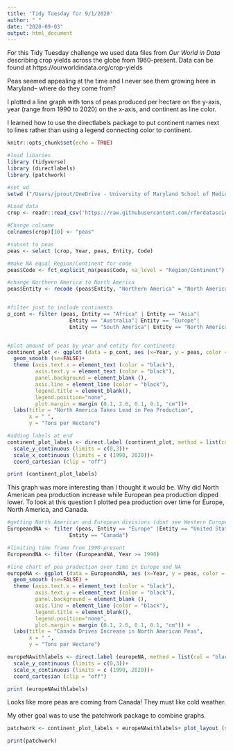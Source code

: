 ```yaml
---
title: 'Tidy Tuesday for 9/1/2020'
author: " "
date: "2020-09-03"
output: html_document
---
```


For this Tidy Tuesday challenge we used data files from *Our World in Data* describing crop yields across the globe from 1960-present.  Data can be found at https://ourworldindata.org/crop-yields

Peas seemed appealing at the time and I never see them growing here in Maryland-- where do they come from?

I plotted a line graph with tons of peas produced per hectare on the y-axis, year (range from 1990 to 2020) on the x-axis, and continent as line color.

I learned how to use the directlabels package to put continent names next to lines rather than using a legend connecting color to continent.

```r
knitr::opts_chunk$set(echo = TRUE)

#load libaries
library (tidyverse)
library (directlabels)
library (patchwork)

#set wd
setwd ("/Users/jprout/OneDrive - University of Maryland School of Medicine/R/TidyTues/crops")

#Load data
crop <- readr::read_csv('https://raw.githubusercontent.com/rfordatascience/tidytuesday/master/data/2020/2020-09-01/key_crop_yields.csv')

#Change colname 
colnames(crop)[10] <- "peas"

#subset to peas
peas <- select (crop, Year, peas, Entity, Code)

#make NA equal Region/Continent for code
peas$Code <- fct_explicit_na(peas$Code, na_level = "Region/Continent")

#change Northern America to North America
peas$Entity <- recode (peas$Entity, "Northern America" = "North America")


#filter just to include continents
p_cont <- filter (peas, Entity == "Africa" | Entity == "Asia"|
                    Entity == "Australia"| Entity == "Europe"|
                    Entity == "South America"| Entity == "North America")


#plot amount of peas by year and entity for continents
continent_plot <- ggplot (data = p_cont, aes (x=Year, y = peas, color = Entity)) + 
  geom_smooth (se=FALSE)+
  theme (axis.text.x = element_text (color = "black"), 
         axis.text.y = element_text (color = "black"),  
         panel.background = element_blank (),
         axis.line = element_line (color = "black"),
         legend.title = element_blank(), 
         legend.position="none",
         plot.margin = margin (0.1, 2.6, 0.1, 0.1, "cm"))+
  labs(title = "North America Takes Lead in Pea Production", 
       x = " ", 
       y = "Tons per Hectare")  

#adding labels at end
continent_plot_labels <- direct.label (continent_plot, method = list(col = "black", "last.bumpup")) +
  scale_y_continuous (limits = c(0,3))+
  scale_x_continuous (limits = c (1990, 2020))+
  coord_cartesian (clip = "off")

print (continent_plot_labels)

```



This graph was more interesting than I thought it would be.  Why did North American pea production increase while European pea production dipped lower.  To look at this question I plotted pea production over time for Europe, North America, and Canada.


```r
#getting North American and European divisions (dont see Western Europe)
EuropeandNA <- filter (peas, Entity == "Europe" |Entity == "United States"|
                    Entity == "Canada")

#limiting time frame from 1990-present
EuropeandNA <- filter (EuropeandNA, Year >= 1990)

#line chart of pea production over time in Europe and NA
europeNA <- ggplot (data = EuropeandNA, aes (x=Year, y = peas, color = Entity)) + 
  geom_smooth (se=FALSE) +
  theme (axis.text.x = element_text (color = "black"), 
         axis.text.y = element_text (color = "black"),  
         panel.background = element_blank (),
         axis.line = element_line (color = "black"),
         legend.title = element_blank(), 
         legend.position="none",
         plot.margin = margin (0.1, 2.6, 0.1, 0.1, "cm")) +
  labs(title = "Canada Drives Increase in North American Peas", 
       x = " ", 
       y = "Tons per Hectare") 

europeNAwithlabels <- direct.label (europeNA, method = list(col = "black", "last.bumpup")) +
  scale_y_continuous (limits = c(0,3))+
  scale_x_continuous (limits = c (1990, 2020))+
  coord_cartesian (clip = "off")

print (europeNAwithlabels)
```

Looks like more peas are coming from Canada!  They must like cold weather.

My other goal was to use the patchwork package to combine graphs.

```r
patchwork <- continent_plot_labels + europeNAwithlabels+ plot_layout (ncol = 1)

print(patchwork)
```

